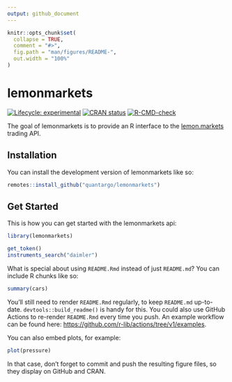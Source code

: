 ```yaml
---
output: github_document
---
```


<!-- README.md is generated from README.Rmd. Please edit that file -->

```r
knitr::opts_chunk$set(
  collapse = TRUE,
  comment = "#>",
  fig.path = "man/figures/README-",
  out.width = "100%"
)
```

# lemonmarkets

<!-- badges: start -->
[![Lifecycle: experimental](https://img.shields.io/badge/lifecycle-experimental-orange.svg)](https://lifecycle.r-lib.org/articles/stages.html#experimental)
[![CRAN status](https://www.r-pkg.org/badges/version/lemonmarkets)](https://CRAN.R-project.org/package=lemonmarkets)
[![R-CMD-check](https://github.com/quantargo/lemonmarkets/workflows/R-CMD-check/badge.svg)](https://github.com/quantargo/lemonmarkets/actions)
<!-- badges: end -->

The goal of lemonmarkets is to provide an R interface to the [lemon.markets](https://lemon.markets) trading API.

## Installation

You can install the development version of lemonmarkets like so:

``` r
remotes::install_github("quantargo/lemonmarkets")
```

## Get Started

This is how you can get started with the lemonmarkets api:

```r
library(lemonmarkets)

get_token()
instruments_search("daimler")


```

What is special about using `README.Rmd` instead of just `README.md`? You can include R chunks like so:

```r
summary(cars)
```

You'll still need to render `README.Rmd` regularly, to keep `README.md` up-to-date. `devtools::build_readme()` is handy for this. You could also use GitHub Actions to re-render `README.Rmd` every time you push. An example workflow can be found here: <https://github.com/r-lib/actions/tree/v1/examples>.

You can also embed plots, for example:

```r
plot(pressure)
```

In that case, don't forget to commit and push the resulting figure files, so they display on GitHub and CRAN.
